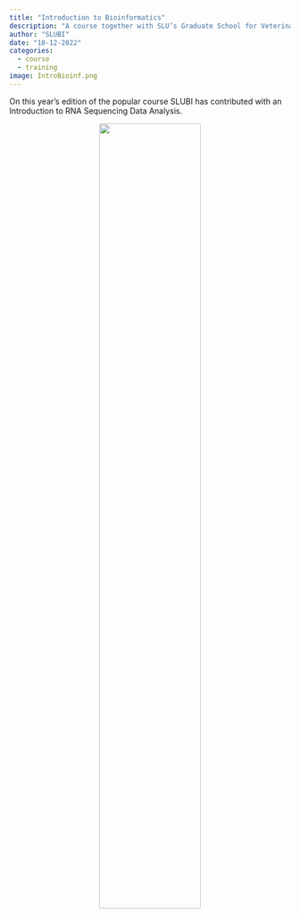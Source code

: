 ```yaml
---
title: "Introduction to Bioinformatics"
description: "A course together with SLU’s Graduate School for Veterinary Medicine and Animal Science."
author: "SLUBI"
date: "10-12-2022"
categories:
  - course
  - training
image: IntroBioinf.png
---
```


On this year's edition of the popular course SLUBI has contributed with an Introduction to RNA Sequencing Data Analysis. 


<center>
![](IntroBioinf.png){.class width=60%}
